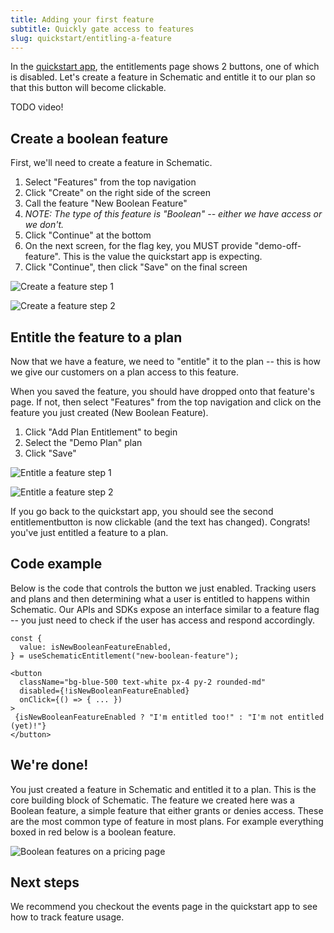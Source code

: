 ```yaml
---
title: Adding your first feature
subtitle: Quickly gate access to features
slug: quickstart/entitling-a-feature
---
```


In the [quickstart app](https://github.com/schematichq/quickstart), the entitlements page shows 2 buttons, one of which is disabled. Let's create a feature in Schematic and entitle it to our plan so that this button will become clickable. 

TODO video!

## Create a boolean feature

First, we'll need to create a feature in Schematic. 

1. Select "Features" from the top navigation
2. Click "Create" on the right side of the screen
3. Call the feature "New Boolean Feature"
4. *NOTE: The type of this feature is "Boolean"  -- either we have access or we don't.*
5. Click "Continue" at the bottom
6. On the next screen, for the flag key, you MUST provide "demo-off-feature". This is the value the quickstart app is expecting. 
7. Click "Continue", then click "Save" on the final screen

![Create a feature step 1](../../assets/images/quickstart/quickstart-entitle-feature-1.png)

![Create a feature step 2](../../assets/images/quickstart/quickstart-entitle-feature-2.png)

## Entitle the feature to a plan

Now that we have a feature, we need to "entitle" it to the plan -- this is how we give our customers on a plan access to this feature. 

When you saved the feature, you should have dropped onto that feature's page. If not, then select "Features" from the top navigation and click on the feature you just created (New Boolean Feature).

1. Click "Add Plan Entitlement" to begin
2. Select the "Demo Plan" plan
3. Click "Save"

![Entitle a feature step 1](../../assets/images/quickstart/quickstart-entitle-feature-3.png)

![Entitle a feature step 2](../../assets/images/quickstart/quickstart-entitle-feature-4.png)

If you go back to the quickstart app, you should see the second entitlementbutton is now clickable (and the text has changed). Congrats! you've just entitled a feature to a plan.

## Code example

Below is the code that controls the button we just enabled. Tracking users and plans and then determining what a user is entitled to happens within Schematic. Our APIs and SDKs expose an interface similar to a feature flag -- you just need to check if the user has access and respond accordingly.

```
const {
  value: isNewBooleanFeatureEnabled,
} = useSchematicEntitlement("new-boolean-feature");

<button 
  className="bg-blue-500 text-white px-4 py-2 rounded-md"
  disabled={!isNewBooleanFeatureEnabled}
  onClick={() => { ... })
>
 {isNewBooleanFeatureEnabled ? "I'm entitled too!" : "I'm not entitled (yet)!"}
</button>
```

## We're done!

You just created a feature in Schematic and entitled it to a plan. This is the core building block of Schematic. The feature we created here was a Boolean feature, a simple feature that either grants or denies access. These are the most common type of feature in most plans. For example everything boxed in red below is a boolean feature.

![Boolean features on a pricing page](../../assets/images/quickstart/quickstart-entitle-feature-5.png)

## Next steps

We recommend you checkout the events page in the quickstart app to see how to track feature usage.
